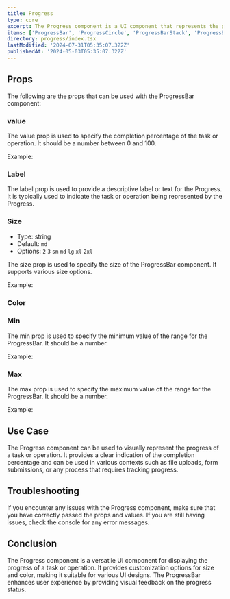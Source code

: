 ```yaml
---
title: Progress
type: core
excerpt: The Progress component is a UI component that represents the progress of a task or operation. It visually displays the completion percentage and can be customized with different sizes and colors.
items: ['ProgressBar', 'ProgressCircle', 'ProgressBarStack', 'ProgressBarStackItem']
directory: progress/index.tsx
lastModified: '2024-07-31T05:35:07.322Z'
publishedAt: '2024-05-03T05:35:07.322Z'
---
```


## Props

The following are the props that can be used with the ProgressBar component:

### value

The value prop is used to specify the completion percentage of the task or operation. It should be a number between 0 and 100.

Example:

<Playground name="progressValue" root="progress" />

### Label

The label prop is used to provide a descriptive label or text for the Progress. It is typically used to indicate the task or operation being represented by the Progress.

<Playground name="progressLabel" root="progress" />

### Size

- Type: string
- Default: `md`
- Options: `2` `3` `sm` `md` `lg` `xl` `2xl`

The size prop is used to specify the size of the ProgressBar component. It supports various size options.

Example:

<Playground name="progressSize" root="progress" />

### Color

<Playground name="progressColor" root="progress" />

### Min

The min prop is used to specify the minimum value of the range for the ProgressBar. It should be a number.

Example:

<Playground name="progressMin" root="progress" />

### Max

The max prop is used to specify the maximum value of the range for the ProgressBar. It should be a number.

Example:

<Playground name="progressMax" root="progress" />

## Use Case

The Progress component can be used to visually represent the progress of a task or operation. It provides a clear indication of the completion percentage and can be used in various contexts such as file uploads, form submissions, or any process that requires tracking progress.

## Troubleshooting

If you encounter any issues with the Progress component, make sure that you have correctly passed the props and values. If you are still having issues, check the console for any error messages.

## Conclusion

The Progress component is a versatile UI component for displaying the progress of a task or operation. It provides customization options for size and color, making it suitable for various UI designs. The ProgressBar enhances user experience by providing visual feedback on the progress status.

